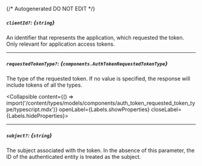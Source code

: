 {/* Autogenerated DO NOT EDIT  */}

##### `clientId?`: *{`string`}*
An identifier that represents the application, which requested the
token. Only relevant for application access tokens.


---
##### `requestedTokenType?`: *{`components.AuthTokenRequestedTokenType`}*
The type of the requested token. If no value is specified, the
response will include tokens of all the types.

<Collapsible content={() => import('/content/types/models/components/auth_token_requested_token_type/typescript.mdx')} openLabel={Labels.showProperties} closeLabel={Labels.hideProperties}>
</Collapsible>

---
##### `subject?`: *{`string`}*
The subject associated with the token. In the absence of this
parameter, the ID of the authenticated entity is treated as the
subject.



